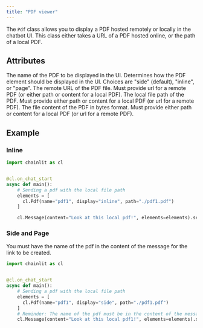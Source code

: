 ```yaml
---
title: "PDF viewer"
---
```


The `Pdf` class allows you to display a PDF hosted remotely or locally in the chatbot UI. This class either takes a URL of a PDF hosted online, or the path of a local PDF.

## Attributes

<ParamField path="name" type="str">
  The name of the PDF to be displayed in the UI.
</ParamField>

<ParamField path="display" type="ElementDisplay" optional>
  Determines how the PDF element should be displayed in the UI. Choices are
  "side" (default), "inline", or "page".
</ParamField>

<ParamField path="url" type="str">
  The remote URL of the PDF file. Must provide url for a remote PDF (or either
  path or content for a local PDF).
</ParamField>

<ParamField path="path" type="str" optional>
  The local file path of the PDF. Must provide either path or content for a
  local PDF (or url for a remote PDF).
</ParamField>

<ParamField path="content" type="bytes" optional>
  The file content of the PDF in bytes format. Must provide either path or
  content for a local PDF (or url for a remote PDF).
</ParamField>

## Example

### Inline
```python
import chainlit as cl


@cl.on_chat_start
async def main():
    # Sending a pdf with the local file path
    elements = [
      cl.Pdf(name="pdf1", display="inline", path="./pdf1.pdf")
    ]

    cl.Message(content="Look at this local pdf!", elements=elements).send()
```

### Side and Page
You must have the name of the pdf in the content of the message for the link to be created.

```python
import chainlit as cl


@cl.on_chat_start
async def main():
    # Sending a pdf with the local file path
    elements = [
      cl.Pdf(name="pdf1", display="side", path="./pdf1.pdf")
    ]
    # Reminder: The name of the pdf must be in the content of the message
    cl.Message(content="Look at this local pdf1!", elements=elements).send()
```
